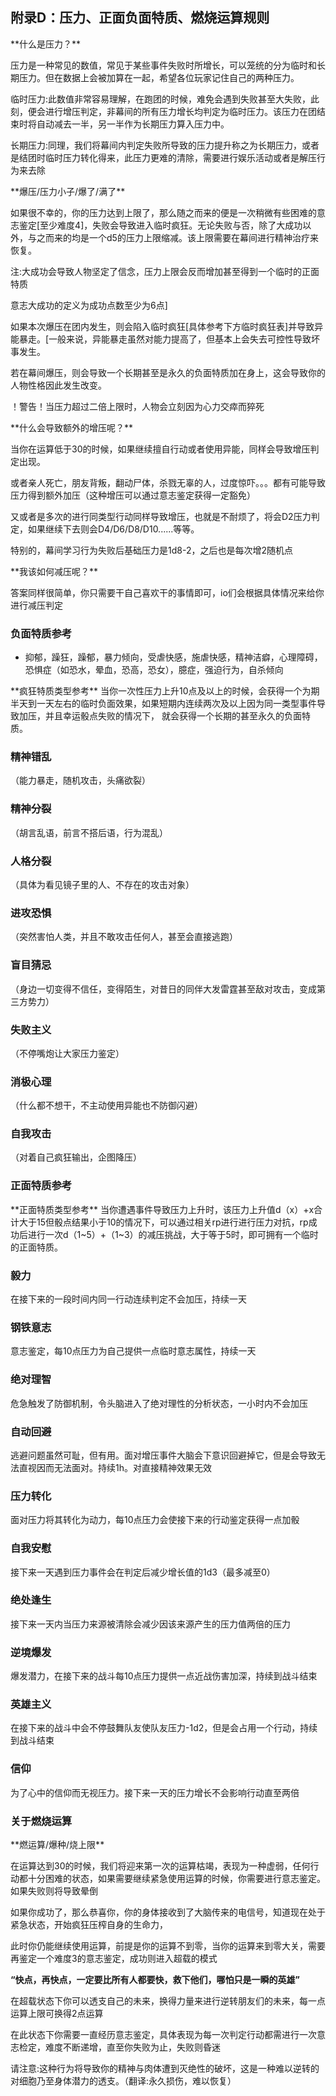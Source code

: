 
## 附录D：压力、正面负面特质、燃烧运算规则

<Callout type="info">
**什么是压力？**
</Callout> 

压力是一种常见的数值，常见于某些事件失败时所增长，可以笼统的分为临时和长期压力。但在数据上会被加算在一起，希望各位玩家记住自己的两种压力。

临时压力:此数值非常容易理解，在跑团的时候，难免会遇到失败甚至大失败，此刻，便会进行增压判定，非幕间的所有压力增长均判定为临时压力。该压力在团结束时将自动减去一半，另一半作为长期压力算入压力中。

长期压力:同理，我们将幕间内判定失败所导致的压力提升称之为长期压力，或者是结团时临时压力转化得来，此压力更难的清除，需要进行娱乐活动或者是解压行为来去除

<Callout type="info">
**爆压/压力小子/爆了/满了**
</Callout> 

如果很不幸的，你的压力达到上限了，那么随之而来的便是一次稍微有些困难的意志鉴定[至少难度4]，失败会导致进入临时疯狂。无论失败与否，除了大成功以外，与之而来的均是一个d5的压力上限缩减。该上限需要在幕间进行精神治疗来恢复。

注:大成功会导致人物坚定了信念，压力上限会反而增加甚至得到一个临时的正面特质

意志大成功的定义为成功点数至少为6点]

如果本次爆压在团内发生，则会陷入临时疯狂[具体参考下方临时疯狂表]并导致异能暴走。[一般来说，异能暴走虽然对能力提高了，但基本上会失去可控性导致坏事发生。

若在幕间爆压，则会导致一个长期甚至是永久的负面特质加在身上，这会导致你的人物性格因此发生改变。

！警告！当压力超过二倍上限时，人物会立刻因为心力交瘁而猝死

<Callout type="info">
**什么会导致额外的增压呢？**
</Callout> 

当你在运算低于30的时候，如果继续擅自行动或者使用异能，同样会导致增压判定出现。

或者亲人死亡，朋友背叛，翻动尸体，杀戮无辜的人，过度惊吓。。。都有可能导致压力得到额外加压（这种增压可以通过意志鉴定获得一定豁免）

又或者是多次的进行同类型行动同样导致增压，也就是不耐烦了，将会D2压力判定，如果继续下去则会D4/D6/D8/D10......等等。

特别的，幕间学习行为失败后基础压力是1d8-2，之后也是每次增2随机点

<Callout type="info">
**我该如何减压呢？**
</Callout> 

答案同样很简单，你只需要干自己喜欢干的事情即可，io们会根据具体情况来给你进行减压判定

### 负面特质参考

- 抑郁，躁狂，躁郁，暴力倾向，受虐快感，施虐快感，精神洁癖，心理障碍，恐惧症（如恐水，晕血，恐高，恐女），臆症，强迫行为，自杀倾向

<Callout type="info">
**疯狂特质类型参考**
当你一次性压力上升10点及以上的时候，会获得一个为期半天到一天左右的临时负面效果，如果短期内连续两次及以上因为同一类型事件导致加压，并且幸运骰点失败的情况下， 就会获得一个长期的甚至永久的负面特质。
</Callout> 

<Steps> 

### 精神错乱
  
（能力暴走，随机攻击，头痛欲裂）

### 精神分裂
  
（胡言乱语，前言不搭后语，行为混乱）

### 人格分裂
  
（具体为看见镜子里的人、不存在的攻击对象）

### 进攻恐惧
  
（突然害怕人类，并且不敢攻击任何人，甚至会直接逃跑）

### 盲目猜忌
  
（身边一切变得不信任，变得陌生，对昔日的同伴大发雷霆甚至敌对攻击，变成第三方势力）

### 失败主义
  
（不停嘴炮让大家压力鉴定）

### 消极心理
  
（什么都不想干，不主动使用异能也不防御闪避）

### 自我攻击
  
（对着自己疯狂输出，企图降压）

</Steps> 

### 正面特质参考

<Callout type="info">
**正面特质类型参考**
当你遭遇事件导致压力上升时，该压力上升值d（x）+x合计大于15但骰点结果小于10的情况下，可以通过相关rp进行进行压力对抗，rp成功后进行一次d（1~5）+（1~3）的减压挑战，大于等于5时，即可拥有一个临时的正面特质。
</Callout> 

<Steps> 

### 毅力
  
在接下来的一段时间内同一行动连续判定不会加压，持续一天
  
### 钢铁意志
  
意志鉴定，每10点压力为自己提供一点临时意志属性，持续一天

### 绝对理智
危急触发了防御机制，令头脑进入了绝对理性的分析状态，一小时内不会加压

### 自动回避
  
逃避问题虽然可耻，但有用。面对增压事件大脑会下意识回避掉它，但是会导致无法直视因而无法面对。持续1h。对直接精神效果无效

### 压力转化
  
面对压力将其转化为动力，每10点压力会使接下来的行动鉴定获得一点加骰

### 自我安慰
  
接下来一天遇到压力事件会在判定后减少增长值的1d3（最多减至0）

### 绝处逢生
  
接下来一天内当压力来源被清除会减少因该来源产生的压力值两倍的压力

### 逆境爆发
  
爆发潜力，在接下来的战斗每10点压力提供一点近战伤害加深，持续到战斗结束
  
### 英雄主义
  
在接下来的战斗中会不停鼓舞队友使队友压力-1d2，但是会占用一个行动，持续到战斗结束

### 信仰
  
为了心中的信仰而无视压力。接下来一天的压力增长不会影响行动直至两倍

</Steps> 

### 关于燃烧运算

<Callout type="info">
**燃运算/爆种/烧上限**
</Callout> 

在运算达到30的时候，我们将迎来第一次的运算枯竭，表现为一种虚弱，任何行动都十分困难的状态，如果需要继续紧急使用运算的时候，你需要进行意志鉴定。如果失败则将导致晕倒

如果你成功了，那么恭喜你，你的身体接收到了大脑传来的电信号，知道现在处于紧急状态，开始疯狂压榨自身的生命力，

此时你仍能继续使用运算，前提是你的运算不到零，当你的运算来到零大关，需要再鉴定一个难度3的意志鉴定，成功则进入超载的模式

**“快点，再快点，一定要比所有人都要快，救下他们，哪怕只是一瞬的英雄”**

在超载状态下你可以透支自己的未来，换得力量来进行逆转朋友们的未来，每一点运算上限可换得2点运算

在此状态下你需要一直经历意志鉴定，具体表现为每一次判定行动都需进行一次意志检定，难度不断递增，直至你失败为止，失败则昏迷

请注意:这种行为将导致你的精神与肉体遭到灭绝性的破坏，这是一种难以逆转的对细胞乃至身体潜力的透支。（翻译:永久损伤，难以恢复）
